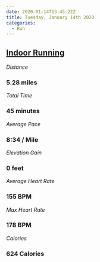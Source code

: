 ```yaml
---
date: 2020-01-14T13:45:22Z
title: Tuesday, January 14th 2020
categories:
  - Run
---
```

## [Indoor Running](https://www.strava.com/activities/3011871075)

_Distance_

### 5.28 miles

_Total Time_

### 45 minutes

_Average Pace_

### 8:34 / Mile

_Elevation Gain_

### 0 feet

_Average Heart Rate_

### 155 BPM

_Max Heart Rate_

### 178 BPM

_Calories_

### 624 Calories